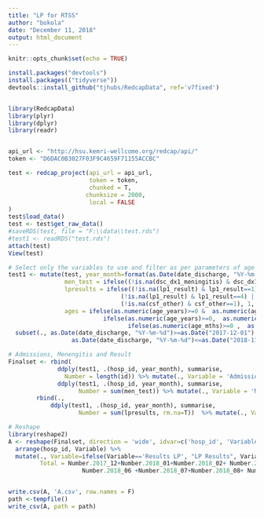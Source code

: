 ```yaml
---
title: "LP for RTSS"
author: "bokola"
date: "December 11, 2018"
output: html_document
---
```


```r
knitr::opts_chunk$set(echo = TRUE)
```

```r
install.packages("devtools")
install.packages(("tidyverse"))
devtools::install_github("tjhubs/RedcapData", ref='v7fixed')


library(RedcapData) 
library(plyr)
library(dplyr)
library(readr)


api_url <- "http://hsu.kemri-wellcome.org/redcap/api/"
token <- "D6DAC0B3027F03F9C4659F71155ACCBC"

test <- redcap_project(api_url = api_url,
                       token = token,
                       chunked = T,
                      chunksize = 2000,
                       local = FALSE
)
test$load_data()
test <- test$get_raw_data()
#saveRDS(test, file = "F:\\data\\test.rds")
#test1 <- readRDS("test.rds")
attach(test)
View(test)

```
```r
# Select only the variables to use and filter as per parameters of age and date of discharge. Format date.
test1 <- mutate(test, year_month=format(as.Date(date_discharge, "%Y-%m-%d"), "%Y_%m"),
                men_test = ifelse((!is.na(dsc_dx1_meningitis) & dsc_dx1_meningitis==1) | (!is.na(dsc_dx2_meningitis) & dsc_dx2_meningitis==1), 1, 0),
                lpresults = ifelse((!is.na(lp1_result) & lp1_result==1) | (!is.na(lp1_result) & lp1_result==2) | 
                                (!is.na(lp1_result) & lp1_result==4) | 
                                (!is.na(csf_other) & csf_other==1), 1, 0),
                ages = ifelse(as.numeric(age_years)>=0 &  as.numeric(age_mths)>=0,  as.numeric(age_years)*12 + as.numeric(age_mths),
                           ifelse(as.numeric(age_years)>=0,  as.numeric(age_years)*12,
                                  ifelse(as.numeric(age_mths)>=0 ,  as.numeric(age_mths), 0)))) %>%
  subset(., as.Date(date_discharge, "%Y-%m-%d")>=as.Date("2017-12-01") & ages>=1 & ages<=48 &
                  as.Date(date_discharge, "%Y-%m-%d")<=as.Date("2018-11-30") & as.numeric(hosp_id) %in% c(63, 64, 66))                

# Admissions, Menengitis and Result
Finalset <- rbind(
              ddply(test1, .(hosp_id, year_month), summarise,
                Number = length(id)) %>% mutate(., Variable = 'Admissions'),
              ddply(test1, .(hosp_id, year_month), summarise,
                    Number = sum(men_test)) %>% mutate(., Variable = 'Menengitis cases')) %>%
        rbind(.,
            ddply(test1, .(hosp_id, year_month), summarise,
                    Number = sum(lpresults, rm.na=T))  %>% mutate(., Variable = 'Results LP'))

# Reshape
library(reshape2)
A <- reshape(Finalset, direction = 'wide', idvar=c('hosp_id', 'Variable'), timevar = 'year_month') %>%
  arrange(hosp_id, Variable) %>%
  mutate(., Variable=ifelse(Variable=='Results LP', "LP Results", Variable), 
         Total = Number.2017_12+Number.2018_01+Number.2018_02+ Number.2018_03+Number.2018_04 +Number.2018_05+
                     Number.2018_06 +Number.2018_07+Number.2018_08+ Number.2018_09+Number.2018_10+Number.2018_11)


write.csv(A, 'A.csv', row.names = F)
path <-tempfile()
write_csv(A, path = path)

            
  

```
